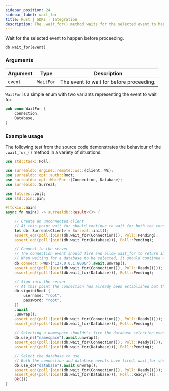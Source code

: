 ```yaml
---
sidebar_position: 24
sidebar_label: wait_for
title: Rust | SDKs | Integration
description: The .wait_for() method waits for the selected event to happen before proceeding.
---
```


Wait for the selected event to happen before proceeding.

```rust title="Method Syntax"
db.wait_for(event)
```

### Arguments
<table>
    <thead>
        <tr>
            <th colspan="2" scope="col">Argument</th>
            <th colspan="2" scope="col">Type</th>
            <th colspan="2" scope="col">Description</th>
        </tr>
    </thead>
    <tbody>
        <tr>
            <td colspan="2" scope="row" data-label="Argument">
                <code>event</code>
            </td>
            <td colspan="2" scope="row" data-label="Type">
                <code>WaitFor</code>
            </td>
            <td colspan="2" scope="row" data-label="Description">
                The event to wait for before proceeding.
            </td>
        </tr>
    </tbody>
</table>

`WaitFor` is a simple enum with two variants representing the event to wait for.

```rust
pub enum WaitFor {
    Connection,
    Database,
}
```

### Example usage

The following test from the source code demonstrates the behaviour of the `.wait_for_()` method in a variety of situations.

```rust
use std::task::Poll;

use surrealdb::engine::remote::ws::{Client, Ws};
use surrealdb::opt::auth::Root;
use surrealdb::opt::WaitFor::{Connection, Database};
use surrealdb::Surreal;

use futures::poll;
use std::pin::pin;

#[tokio::main]
async fn main() -> surrealdb::Result<()> {

    // Create an unconnected client
    // At this point wait_for should continue to wait for both the connection and database selection.
    let db: Surreal<Client> = Surreal::init();
    assert_eq!(poll!(pin!(db.wait_for(Connection))), Poll::Pending);
    assert_eq!(poll!(pin!(db.wait_for(Database))), Poll::Pending);

    // Connect to the server
    // The connection event should fire and allow wait_for to return immediately when waiting for a connection.
    // When waiting for a database to be selected, it should continue waiting.
    db.connect::<Ws>("127.0.0.1:8000").await.unwrap();
    assert_eq!(poll!(pin!(db.wait_for(Connection))), Poll::Ready(()));
    assert_eq!(poll!(pin!(db.wait_for(Database))), Poll::Pending);

    // Sign into the server
    // At this point the connection has already been established but the database hasn't been selected yet.
    db.signin(Root {
        username: "root",
        password: "root",
    })
    .await
    .unwrap();
    assert_eq!(poll!(pin!(db.wait_for(Connection))), Poll::Ready(()));
    assert_eq!(poll!(pin!(db.wait_for(Database))), Poll::Pending);

    // Selecting a namespace shouldn't fire the database selection event.
    db.use_ns("namespace").await.unwrap();
    assert_eq!(poll!(pin!(db.wait_for(Connection))), Poll::Ready(()));
    assert_eq!(poll!(pin!(db.wait_for(Database))), Poll::Pending);

    // Select the database to use
    // Both the connection and database events have fired, wait_for should return immediately for both.
    db.use_db("database").await.unwrap();
    assert_eq!(poll!(pin!(db.wait_for(Connection))), Poll::Ready(()));
    assert_eq!(poll!(pin!(db.wait_for(Database))), Poll::Ready(()));
    Ok(())
}
```